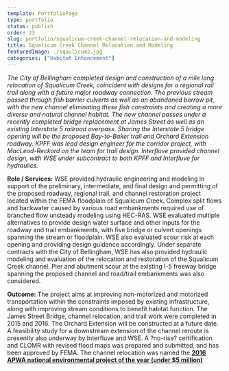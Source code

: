 ```yaml
---
template: PortfolioPage
type: portfolio
status: publish
order: 23
slug: portfolio/squalicum-creek-channel-relocation-and-modeling
title: Squalicum Creek Channel Relocation and Modeling
featuredImage: ./sqaulicum2.jpg
categories: ["Habitat Enhancement"]
---
```


_The City of Bellingham completed design and construction of a mile long relocation of Squalicum Creek, coincident with designs for a regional rail trail along with a future major roadway connection. The previous stream passed through fish barrier culverts as well as an abandoned borrow pit, with the new channel eliminating these fish constraints and creating a more diverse and natural channel habitat. The new channel passes under a recently completed bridge replacement at James Street as well as an existing Interstate 5 railroad overpass. Sharing the Interstate 5 bridge opening will be the proposed Bay-to-Baker trail and Orchard Extension roadway. KPFF was lead design engineer for the corridor project, with MacLeod-Reckord on the team for trail design. Interfluve provided channel design, with WSE under subcontract to both KPFF and Interfluve for hydraulics._  
  
**Role / Services:** WSE provided hydraulic engineering and modeling in support of the preliminary, intermediate, and final design and permitting of the proposed roadway, regional trail, and channel restoration project located within the FEMA floodplain of Squalicum Creek. Complex split flows and backwater caused by various road embankments required use of branched flow unsteady modeling using HEC-RAS. WSE evaluated multiple alternatives to provide design water surface and other inputs for the roadway and trail embankments, with five bridge or culvert openings spanning the stream or floodplain. WSE also evaluated scour risk at each opening and providing design guidance accordingly. Under separate contracts with the City of Bellingham, WSE has also provided hydraulic modeling and evaluation of the relocation and restoration of the Squalicum Creek channel. Pier and abutment scour at the existing I-5 freeway bridge spanning the proposed channel and road/trail embankments was also considered.  
  
**Outcome:** The project aims at improving non-motorized and motorized transportation within the constraints imposed by existing infrastructure, along with improving stream conditions to benefit habitat function. The James Street Bridge, channel relocation, and trail work were completed in 2015 and 2016. The Orchard Extension will be constructed at a future date. A feasibility study for a downstream extension of the channel reroute is presently also underway by Interfluve and WSE. A ?no-rise? certification and CLOMR with revised flood maps was prepared and submitted, and has been approved by FEMA. The channel relocation was named the **[2016 APWA national environmental project of the year (under $5 million)](http://www.pwmag.com/water-sewer/squalicum-creek-reroute_o)**